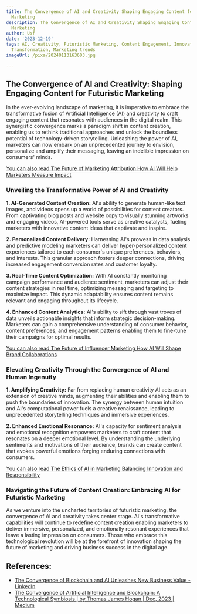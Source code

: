 ```yaml
---
title: The Convergence of AI and Creativity Shaping Engaging Content for Futuristic
  Marketing
description: The Convergence of AI and Creativity Shaping Engaging Content for Futuristic
  Marketing
author: Usf
date: '2023-12-19'
tags: AI, Creativity, Futuristic Marketing, Content Engagement, Innovation, Digital
  Transformation, Marketing trends
imageUrl: /pixa/20240113163603.jpg

---
```

## The Convergence of AI and Creativity: Shaping Engaging Content  for Futuristic Marketing

In the ever-evolving landscape of marketing, it is imperative to embrace the transformative fusion of  Artificial Intelligence (AI) and creativity to craft engaging content that resonates with audiences in the digital realm.  This synergistic convergence  marks a paradigm shift in content creation, enabling us to rethink traditional approaches and unlock the boundless potential of technology-driven storytelling. Unleashing the  power of AI, marketers can now embark on an unprecedented journey to envision, personalize  and amplify  their messaging, leaving an indelible impression on consumers' minds.

[You can also read The Future of Marketing Attribution How AI Will Help Marketers Measure Impact](The%20Future%20of%20Marketing%20Attribution%20How%20AI%20Will%20Help%20Marketers%20Measure%20Impact)


### Unveiling the Transformative Power of AI and Creativity

**1. AI-Generated Content Creation:**
AI's ability to generate human-like text images, and videos opens up a world of possibilities for  content creators.  From captivating blog  posts and website copy to visually stunning artworks and engaging  videos, AI-powered tools serve  as creative catalysts, fueling marketers with innovative content ideas  that captivate and inspire.

**2. Personalized Content Delivery:**
Harnessing AI's prowess in data analysis and predictive modeling  marketers can deliver hyper-personalized content experiences tailored to each consumer's unique preferences, behaviors, and  interests. This granular approach fosters  deeper connections, driving increased engagement conversion rates and customer loyalty.

**3. Real-Time Content Optimization:**
With AI constantly monitoring campaign  performance and audience sentiment, marketers can adjust their  content strategies  in real  time, optimizing messaging and targeting to maximize impact. This dynamic adaptability ensures content remains relevant and engaging throughout  its lifecycle.

**4. Enhanced Content  Analytics:**
AI's ability to sift through  vast troves  of data unveils actionable insights that inform strategic  decision-making. Marketers can  gain a comprehensive understanding of consumer behavior, content preferences, and engagement patterns enabling them  to fine-tune their campaigns for optimal results.

[You can also read The Future of Influencer Marketing  How AI Will Shape Brand Collaborations](The%20Future%20of%20Influencer%20Marketing%20How%20AI%20Will%20Shape%20Brand%20Collaborations)


###  Elevating Creativity Through the Convergence of AI and Human Ingenuity

**1.  Amplifying Creativity:**
Far from replacing  human creativity AI acts as an extension of creative minds, augmenting their abilities and enabling them to  push the  boundaries of innovation. The synergy between  human intuition and AI's computational power fuels a creative renaissance, leading to  unprecedented storytelling techniques and immersive experiences.

**2. Enhanced Emotional Resonance:**
AI's capacity for sentiment analysis and emotional recognition empowers marketers to  craft content that resonates on a deeper emotional level. By understanding the underlying sentiments and  motivations of their audience, brands can create content that  evokes powerful emotions forging  enduring connections with consumers.

[You can also read The Ethics of  AI in Marketing Balancing Innovation and Responsibility](The%20Ethics%20of%20AI%20in%20Marketing%20Balancing%20Innovation%20and%20Responsibility)


###  Navigating the Future of Content Creation: Embracing AI for Futuristic Marketing

As we venture into the  uncharted territories of futuristic marketing, the convergence of AI  and creativity takes center stage. AI's transformative capabilities will  continue to redefine content creation enabling marketers  to deliver immersive, personalized, and emotionally resonant  experiences that leave a  lasting impression on consumers. Those who embrace this technological revolution will be at the forefront of innovation shaping the  future of marketing and driving business success  in the digital age.

## References:
- [The Convergence of Blockchain and AI Unleashes New Business Value - LinkedIn](https://www.linkedin.com/pulse/convergence-blockchain-ai-unleashes-new)
- [The Convergence of Artificial Intelligence and Blockchain: A Technological Symbiosis | by Thomas James Hogan | Dec, 2023 | Medium](https://medium.com/@chaplainhogan/the-convergence-of-artificial-intelligence-and-blockchain-a-technological-symbiosis-b5dc9701a14a)
